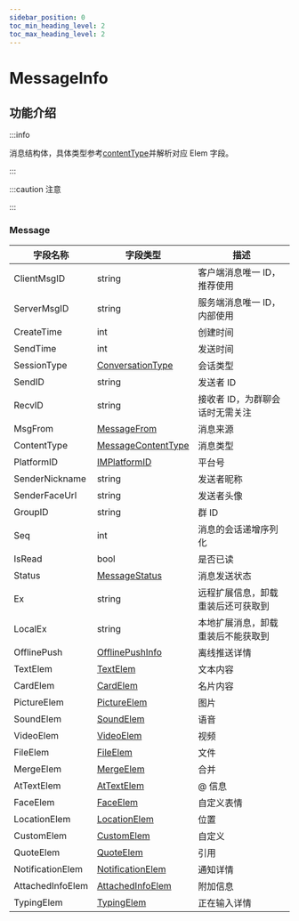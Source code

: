 ```yaml
---
sidebar_position: 0
toc_min_heading_level: 2
toc_max_heading_level: 2
---
```


# MessageInfo

## 功能介绍

:::info

消息结构体，具体类型参考[contentType](docs/sdks/enum/messageContentType.mdx)并解析对应 Elem 字段。

:::

:::caution 注意

:::



### Message

| 字段名称             | 字段类型                                                         | 描述                            |
| -------------------- | ---------------------------------------------------------------- | ------------------------------- |
| ClientMsgID          | string                                                           | 客户端消息唯一 ID，推荐使用     |
| ServerMsgID          | string                                                           | 服务端消息唯一 ID，内部使用     |
| CreateTime           | int                                                              | 创建时间                        |
| SendTime             | int                                                              | 发送时间                        |
| SessionType          | [ConversationType](docs/sdks/enum/conversationType.mdx)                       | 会话类型                        |
| SendID               | string                                                           | 发送者 ID                       |
| RecvID               | string                                                           | 接收者 ID，为群聊会话时无需关注 |
| MsgFrom              | [MessageFrom](docs/sdks/enum/messageFrom.mdx)                                                              | 消息来源                        |
| ContentType          | [MessageContentType](docs/sdks/enum/messageContentType.mdx)                     | 消息类型                        |
| PlatformID           | [IMPlatformID](/docs/sdks/enum/platform.mdx)                                                              | 平台号                            |
| SenderNickname       | string                                                           | 发送者昵称                      |
| SenderFaceUrl        | string                                                           | 发送者头像                      |
| GroupID              | string                                                           | 群 ID                           |
| Seq                  | int                                                              | 消息的会话递增序列化                      |
| IsRead               | bool                                                             | 是否已读                        |
| Status               | [MessageStatus](docs/sdks/enum/messageStatus.mdx)                          | 消息发送状态                    |
| Ex                   | string                                                           | 远程扩展信息，卸载重装后还可获取到                        |
| LocalEx              | string                                                           |本地扩展消息，卸载重装后不能获取到                        |
| OfflinePush          | [OfflinePushInfo](docs/sdks/class/message/offlinePushInfo.mdx)   | 离线推送详情                    |
| TextElem             | [TextElem](docs/sdks/class/message/textElem.mdx)                 | 文本内容                        |
| CardElem             | [CardElem](docs/sdks/class/message/cardElem.mdx)                 | 名片内容                        |
| PictureElem          | [PictureElem](docs/sdks/class/message/pictureElem.mdx)           | 图片                            |
| SoundElem            | [SoundElem](docs/sdks/class/message/soundElem.mdx)               | 语音                            |
| VideoElem            | [VideoElem](docs/sdks/class/message/videoElem.mdx)               | 视频                            |
| FileElem             | [FileElem](docs/sdks/class/message/fileElem.mdx)                 | 文件                            |
| MergeElem            | [MergeElem](docs/sdks/class/message/mergeElem.mdx)               | 合并                            |
| AtTextElem           | [AtTextElem](docs/sdks/class/message/atTextElem.mdx)             | @ 信息                          |
| FaceElem             | [FaceElem](docs/sdks/class/message/faceElem.mdx)                 | 自定义表情                      |
| LocationElem         | [LocationElem](docs/sdks/class/message/locationElem.mdx)         | 位置                            |
| CustomElem           | [CustomElem](docs/sdks/class/message/customElem.mdx)             | 自定义                          |
| QuoteElem            | [QuoteElem](docs/sdks/class/message/quoteElem.mdx)               | 引用                            |
| NotificationElem     | [NotificationElem](docs/sdks/class/message/notificationElem.mdx) | 通知详情                            |
| AttachedInfoElem     | [AttachedInfoElem](docs/sdks/class/message/attachedInfoElem.mdx) | 附加信息                        |
| TypingElem           | [TypingElem](docs/sdks/class/message/typingElem.mdx)             | 正在输入详情                        |

